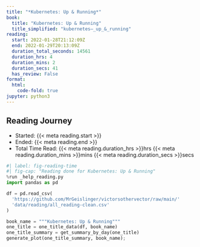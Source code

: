 ```yaml
---
title: "*Kubernetes: Up & Running*"
book:
  title: "Kubernetes: Up & Running"
  title_simplified: "kubernetes–_up_&_running"
reading:
  start: 2022-01-28T21:12:09Z
  end: 2022-01-29T20:13:09Z
  duration_total_seconds: 14561
  duration_hrs: 4
  duration_mins: 2
  duration_secs: 41
  has_review: False
format:
  html:
    code-fold: true
jupyter: python3
---
```


## Reading Journey

* Started: {{< meta reading.start >}}
* Ended: {{< meta reading.end >}}
* Total Time Read: {{< meta reading.duration_hrs >}}hrs {{< meta reading.duration_mins >}}mins {{< meta reading.duration_secs >}}secs

```python
#| label: fig-reading-time
#| fig-cap: "Reading done for Kubernetes: Up & Running"
%run _help_reading.py
import pandas as pd

df = pd.read_csv(
  'https://github.com/MrGeislinger/victorsothervector/raw/main/'
  'data/reading/all_reading-clean.csv'
)

book_name = """Kubernetes: Up & Running"""
one_title = one_title_data(df, book_name)
one_title_summary = get_summary_by_day(one_title)
generate_plot(one_title_summary, book_name);
```
